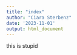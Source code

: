 ```yaml
---
title: "index"
author: "Ciara Sterbenz"
date: '2023-11-01'
output: html_document
---
```


this is stupid